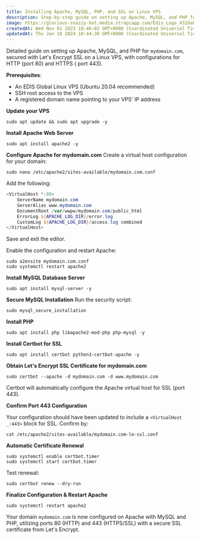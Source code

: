 ```yaml
---
title: Installing Apache, MySQL, PHP, and SSL on Linux VPS
description: Step-by-step guide on setting up Apache, MySQL, and PHP for `mydomain.com`, secured with Let's Encrypt SSL on a Linux VPS, with configurations for ports 80 and 443.
image: https://glorious-snazzy-hot.media.strapiapp.com/Edis_Logo_432da83b15.jpg
createdAt: Wed Nov 01 2023 10:46:02 GMT+0000 (Coordinated Universal Time)
updatedAt: Thu Jan 18 2024 10:44:30 GMT+0000 (Coordinated Universal Time)
---
```


Detailed guide on setting up Apache, MySQL, and PHP for `mydomain.com`, secured with Let's Encrypt SSL on a Linux VPS, with configurations for HTTP (port 80) and HTTPS ( port 443).&#x20;

**Prerequisites**:

- An EDIS Global Linux VPS (Ubuntu 20.04 recommended)
- SSH root access to the VPS
- A registered domain name pointing to your VPS' IP address

**Update your VPS**

```shell
sudo apt update && sudo apt upgrade -y
```

**Install Apache Web Server**

```shell
sudo apt install apache2 -y
```

**Configure Apache for mydomain.com**
Create a virtual host configuration for your domain:

```shell
sudo nano /etc/apache2/sites-available/mydomain.com.conf
```

Add the following:

```powershell
<VirtualHost *:80>
    ServerName mydomain.com
    ServerAlias www.mydomain.com
    DocumentRoot /var/wwpw/mydomain.com/public_html
    ErrorLog ${APACHE_LOG_DIR}/error.log
    CustomLog ${APACHE_LOG_DIR}/access.log combined
</VirtualHost>
```

Save and exit the editor.

Enable the configuration and restart Apache:

```shell
sudo a2ensite mydomain.com.conf
sudo systemctl restart apache2
```

**Install MySQL Database Server**

```shell
sudo apt install mysql-server -y
```

**Secure MySQL Installation**
Run the security script:

```shell
sudo mysql_secure_installation
```

**Install PHP**

```shell
sudo apt install php libapache2-mod-php php-mysql -y
```

**Install Certbot for SSL**

```shell
sudo apt install certbot python3-certbot-apache -y
```

**Obtain Let's Encrypt SSL Certificate for mydomain.com**

```shell
sudo certbot --apache -d mydomain.com -d www.mydomain.com
```

Certbot will automatically configure the Apache virtual host for SSL (port 443).

**Confirm Port 443 Configuration**

Your configuration should have been updated to include a `<VirtualHost _:443>` block for SSL. Confirm by:

```shell
cat /etc/apache2/sites-available/mydomain.com-le-ssl.conf
```

**Automatic Certificate Renewal**

```shell
sudo systemctl enable certbot.timer
sudo systemctl start certbot.timer
```

Test renewal:

```shell
sudo certbot renew --dry-run
```

**Finalize Configuration & Restart Apache**

```shell
sudo systemctl restart apache2
```

Your domain `mydomain.com` is now configured on Apache with MySQL and PHP, utilizing ports 80 (HTTP) and 443 (HTTPS/SSL) with a secure SSL certificate from Let's Encrypt.
